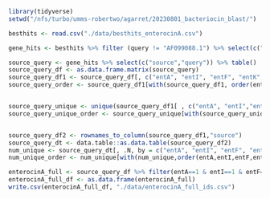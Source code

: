 ```r
library(tidyverse)
setwd("/nfs/turbo/umms-robertwo/agarret/20230801_bacteriocin_blast/")
```

```r
besthits <- read.csv("./data/besthits_enterocinA.csv")

```

```r
gene_hits <- besthits %>% filter (query != "AF099088.1") %>% select(c("source","query","sseqid","pident","length","qstart","qend"))

source_query <- gene_hits %>% select(c("source","query")) %>% table() 
source_query_df <- as.data.frame.matrix(source_query)
source_query_df1 <- source_query_df[, c("entA", "entI", "entF", "entK","entR","entT","entD")]
source_query_order <- source_query_df1[with(source_query_df1, order(entA,entI,entF,entK,entR,entT,entD)),]


source_query_unique <- unique(source_query_df1[ , c("entA", "entI","entF","entK","entR","entT","entD")]) 
source_query_unique_order <- source_query_unique[with(source_query_unique, order(entA,entI,entF,entK,entR,entT,entD)),]


source_query_df2 <- rownames_to_column(source_query_df1,"source")
source_query_dt <- data.table::as.data.table(source_query_df2)
num_unique <- source_query_dt[, .N, by = c("entA", "entI", "entF", "entK","entR","entT","entD")] 
num_unique_order <- num_unique[with(num_unique,order(entA,entI,entF,entK,entR,entT,entD)),]
```

```r
enterocinA_full <- source_query_df %>% filter(entA==1 & entI==1 & entF==1 & entK==1 & entR==1 & entT==1 & entD==1) %>% rownames()
enterocinA_full_df <- as.data.frame(enterocinA_full)
write.csv(enterocinA_full_df, "./data/enterocinA_full_ids.csv")
```
